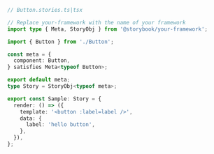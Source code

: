 ```ts
// Button.stories.ts|tsx

// Replace your-framework with the name of your framework
import type { Meta, StoryObj } from '@storybook/your-framework';

import { Button } from './Button';

const meta = {
  component: Button,
} satisfies Meta<typeof Button>;

export default meta;
type Story = StoryObj<typeof meta>;

export const Sample: Story = {
  render: () => ({
    template: '<button :label=label />',
    data: {
      label: 'hello button',
    },
  }),
};
```
